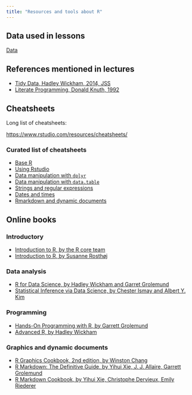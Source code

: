 ```yaml
---
title: "Resources and tools about R"
---
```


## Data used in lessons

[Data](data/index.html)

## References mentioned in lectures

- [Tidy Data, Hadley Wickham, 2014, JSS](wickham-tidy-data-2014-jssv59i10.pdf)
- [Literate Programming, Donald Knuth, 1992](https://www-cs-faculty.stanford.edu/~knuth/lp.html)


## Cheatsheets

Long list of cheatsheets: 

[https://www.rstudio.com/resources/cheatsheets/](https://www.rstudio.com/resources/cheatsheets/)

### Curated list of cheatsheets


- [Base R](https://raw.githubusercontent.com/rstudio/cheatsheets/main/base-r.pdf)
- [Using Rstudio](https://raw.githubusercontent.com/rstudio/cheatsheets/main/rstudio-ide.pdf)
- [Data manipulation with `dplyr`](https://raw.githubusercontent.com/rstudio/cheatsheets/main/data-transformation.pdf)
- [Data manipulation with `data.table`](https://raw.githubusercontent.com/rstudio/cheatsheets/main/datatable.pdf)
- [Strings and regular expressions](https://raw.githubusercontent.com/rstudio/cheatsheets/main/strings.pdf)
- [Dates and times](https://raw.githubusercontent.com/rstudio/cheatsheets/main/lubridate.pdf)
- [Rmarkdown and dynamic documents](https://raw.githubusercontent.com/rstudio/cheatsheets/main/rmarkdown.pdf)

## Online books


### Introductory

- [Introduction to R, by the R core team](https://cran.r-project.org/doc/manuals/r-release/R-intro.html)
- [Introduction to R, by Susanne Rosthøj](http://r.sund.ku.dk/)

### Data analysis

- [R for Data Science, by Hadley Wickham and Garret Grolemund](https://r4ds.had.co.nz/)
- [Statistical Inference via Data Science, by Chester Ismay and Albert Y. Kim](https://moderndive.com/)

### Programming

- [Hands-On Programming with R, by Garrett Grolemund](https://rstudio-education.github.io/hopr/)
- [Advanced R, by Hadley Wickham](https://adv-r.hadley.nz/)

### Graphics and dynamic documents

- [R Graphics Cookbook, 2nd edition, by Winston Chang](https://r-graphics.org/)
- [R Markdown: The Definitive Guide, by Yihui Xie, J. J. Allaire, Garrett Grolemund](https://bookdown.org/yihui/rmarkdown/)
- [R Markdown Cookbook, by Yihui Xie, Christophe Dervieux, Emily Riederer](https://bookdown.org/yihui/rmarkdown-cookbook/)
